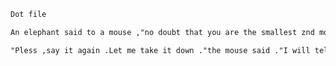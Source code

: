 
```txt  title="static-dir-list/static/boy/.dot/dotfile.txt"
Dot file

An elephant said to a mouse ,"no doubt that you are the smallest znd most useless thing that Ihave e ver seen ."

"Pless ,say it again .Let me take it down ."the mouse said ."I will tell a flea what I know.
```
